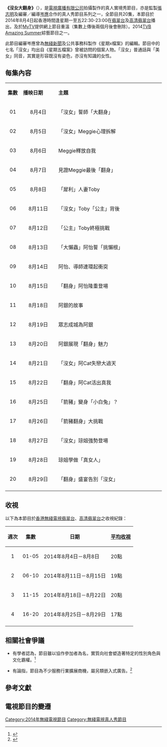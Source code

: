 {{無綫節目
|中文節目名=沒女大翻身
|英文節目名=Nowhere Girls
|圖像=[[file:TVB_Nowhere_Girls.jpg|300px]]
|類型=真人秀節目
|監製=[[張志明_(監製)|張志明]]
|編導=[[岑應|岑　應]]
|編審=[[岑應|岑　應]]
|旁白=[[鄭裕玲|鄭裕玲]]
|國家={{HKG}}
|語言=
|集數=20
|外景={{HKG}}
|每集長=30分鐘（含廣告）
|製作公司=[[電視廣播有限公司|電視廣播有限公司]]
|翡翠台首播日期=2014年8月4日－2014年8月29日
|翡翠台首播時間=星期一至五 22:30-23:00（連廣告）
|高清翡翠台首播日期=2014年8月4日－2014年8月29日
|高清翡翠台首播時間=星期一至五 22:30-23:00（連廣告）
|主題曲=
|主唱=
|相關節目=[[盛女愛作戰|盛女愛作戰]]<br>[[求愛大作戰|求愛大作戰]]<br>[[網絡挑機|網絡挑機]]<br>[[沒有起跑線？|沒有起跑線？]]<br>[[有樓萬事足？|有樓萬事足？]]<br>[[嫁到這世界邊端|嫁到這世界邊端]]系列<br>[[蝸居宅急變|蝸居宅急變]]<br>[[媽媽唔易"造"|媽媽唔易"造"]]<br>[[恐怖真相|恐怖真相]]<br>[[我要做業主|我要做業主]]<br>[[你還好嗎|你還好嗎]]<br>[[尋找家香味|尋找家香味]]
|官方網站=http://programme.tvb.com/variety/nowheregirls/
}}

'''《沒女大翻身》'''（{{lang-en|'''Nowhere Girls'''}}），是[[電視廣播有限公司|電視廣播有限公司]]拍攝製作的真人實境秀節目，亦是監製[[張志明_(監製)|張志明]]及編審／編導[[岑應|岑應]]合作的真人秀節目系列之一，全節目共20集，本節目於2014年8月4日起香港時間逢星期一至五22:30-23:00在[[翡翠台|翡翠台]]及[[高清翡翠台|高清翡翠台]]播出，及於[[MyTV|MyTV]]提供網上節目重溫（集數上傳後兩個月後會刪除）。2014[[TVB_Amazing_Summer|TVB Amazing Summer]]綜藝節目之一。

此節目編審岑應曾為[[無綫新聞|無綫新聞]]及公共事務科製作《星期x檔案》的編輯。節目中的七名「沒女」均出自《星期五檔案》曾被訪問的個案人物。「沒女」普通話與「美女」同音，其實是形容既沒有姿色，亦沒有知識的女性。

==每集內容==
{|class="wikitable" style="width:60%; font-size: 14px;"
|- style="background:cornflowerblue; color:white" align=center
|style="width:5%"|'''集數'''||style="width:15%"|'''播映日期'''||style="width:45%"|'''主題'''
|-
|align=center| 01 ||align=center| 8月4日 ||「沒女」誓師「大翻身」
|-
|align=center| 02 ||align=center| 8月5日 ||「沒女」Meggie心理拆解
|-
|align=center| 03 ||align=center| 8月6日 ||Meggie釋放自我
|-
|align=center| 04 ||align=center| 8月7日 ||見證Meggie最後「翻身」
|-
|align=center| 05 ||align=center| 8月8日 ||「犀利」人妻Toby
|-
|align=center| 06 ||align=center| 8月11日 ||「沒女」Toby「公主」背後 
|-
|align=center| 07 ||align=center| 8月12日 ||「公主」Toby終極挑戰
|-
|align=center| 08 ||align=center| 8月13日 ||「大懶蟲」阿怡誓「挑懶根」
|-
|align=center| 09 ||align=center| 8月14日 ||阿怡、導師連環起衝突
|-
|align=center| 10 ||align=center| 8月15日 ||「翻身」阿怡隆重登場
|-
|align=center| 11 ||align=center| 8月18日 ||阿銀的故事
|-
|align=center| 12 ||align=center| 8月19日 ||眾志成城為阿銀
|-
|align=center| 13 ||align=center| 8月20日 ||阿銀展現「翻身」魅力
|-
|align=center| 14 ||align=center| 8月21日 ||「沒女」阿Cat失戀大過天
|-
|align=center| 15 ||align=center| 8月22日 ||「翻身」阿Cat活出真我
|-
|align=center| 16 ||align=center| 8月25日 ||「箭豬」變身「小白兔」？
|-
|align=center| 17 ||align=center| 8月26日 ||「箭豬翻身」大挑戰
|-
|align=center| 18 ||align=center| 8月27日 ||「沒女」琼姐強勢登場
|-
|align=center| 19 ||align=center| 8月28日 ||琼姐學做「真女人」
|-
|align=center| 20 ||align=center| 8月29日 ||「翻身」盛宴告別「沒女」
|-
|}

==收視==
以下為本節目於[[香港|香港]][[電視廣播有限公司|無綫電視]][[翡翠台|翡翠台]]、[[高清翡翠台|高清翡翠台]]之收視紀錄：

{|class="wikitable" style="font-size: 14px;"
!週次!!集數!!日期!![[收視點|平均收視]]
|-     
|align=center|1||align=center|01-05|| 2014年8月4日－8月8日 || 20點
|-
|align=center|2||align=center|06-10|| 2014年8月11日－8月15日 ||19點
|-
|align=center|3||align=center|11-15|| 2014年8月18日－8月22日 ||20點
|-
|align=center|4||align=center|16-20|| 2014年8月25日－8月29日 ||17點
|-
|}

==相關社會爭議==
*有學者認為，節目雖以協作參加者為名，實質向社會塑造著特定的性別角色與文化霸權。<ref>{{Cite web |url=http://frankie-leung.blogspot.hk/2014/08/blog-post.html |title=梁亦華(2014.8.7)︰《沒女》背後的符號暴力，《蘋果日報》，A19，論壇。 |accessdate=2014-08-19 |archive-date=2014-08-19 |archive-url=https://web.archive.org/web/20140819194633/http://frankie-leung.blogspot.hk/2014/08/blog-post.html |dead-url=no }}</ref>

*有論指，節目為不少服務行業擴展商機，屬另類嵌入式廣告。<ref>{{Cite web |url=http://frankie-leung.blogspot.hk/2014/08/blog-post_13.html |title=梁亦華(2014.8.14)︰扭曲價值觀與「沒女」商機，《蘋果日報》，A17。 |accessdate=2014-08-19 |archive-date=2014-08-19 |archive-url=https://web.archive.org/web/20140819143901/http://frankie-leung.blogspot.hk/2014/08/blog-post_13.html |dead-url=no }}</ref>

== 參考文獻 ==
{{Reflist}}

==電視節目的變遷==
{{電視節目的變遷
|電視台={{HK}}[[無綫電視|無綫電視]][[翡翠台|翡翠台]]、[[高清翡翠台|高清翡翠台]]
|播放檔次=星期一至五 22:30-23:00 時段
|節目名稱=沒女大翻身<br/>（2014.08.04 - 2014.08.29）
|上一節目=[[瘋狂夏水禮|瘋狂夏水禮]]<br/>（2014.07.21 - 2014.08.01）
|下一節目=[[香港人漂流記|香港人漂流記]]<br/>（2014.09.01 - 2014.09.12）
}}
[[Category:2014年無綫電視節目|Category:2014年無綫電視節目]]
[[Category:無綫電視真人秀節目|Category:無綫電視真人秀節目]]